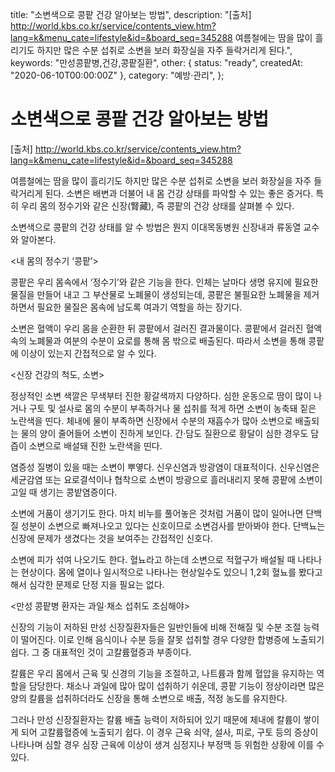   title: "소변색으로 콩팥 건강 알아보는 방법",
  description:
    "[출처] http://world.kbs.co.kr/service/contents_view.htm?lang=k&menu_cate=lifestyle&id=&board_seq=345288     여름철에는 땀을 많이 흘리기도 하지만 많은 수분 섭취로 소변을 보러 화장실을 자주 들락거리게 된다.",
  keywords: "만성콩팥병,건강,콩팥질환",
  other: { status: "ready", createdAt: "2020-06-10T00:00:00Z" },
  category: "예방·관리",
};

# 소변색으로 콩팥 건강 알아보는 방법

[출처] http://world.kbs.co.kr/service/contents_view.htm?lang=k&menu_cate=lifestyle&id=&board_seq=345288

여름철에는 땀을 많이 흘리기도 하지만 많은 수분 섭취로 소변을 보러 화장실을 자주 들락거리게 된다. 소변은 배변과 더불어 내 몸 건강 상태를 파악할 수 있는 좋은 증거다. 특히 우리 몸의 정수기와 같은 신장(腎藏), 즉 콩팥의 건강 상태를 살펴볼 수 있다.

소변색으로 콩팥의 건강 상태를 알 수 방법은 뭔지 이대목동병원 신장내과 류동열 교수와 알아본다.

&lt;내 몸의 정수기 ‘콩팥’&gt;

콩팥은 우리 몸속에서 ‘정수기’와 같은 기능을 한다. 인체는 날마다 생명 유지에 필요한 물질을 만들어 내고 그 부산물로 노폐물이 생성되는데, 콩팥은 불필요한 노폐물을 제거하면서 필요한 물질은 몸속에 남도록 여과기 역할을 하는 장기다.

소변은 혈액이 우리 몸을 순환한 뒤 콩팥에서 걸러진 결과물이다. 콩팥에서 걸러진 혈액 속의 노폐물과 여분의 수분이 요로를 통해 몸 밖으로 배출된다. 따라서 소변을 통해 콩팥에 이상이 있는지 간접적으로 알 수 있다.

&lt;신장 건강의 척도, 소변&gt;

정상적인 소변 색깔은 무색부터 진한 황갈색까지 다양하다. 심한 운동으로 땀이 많이 나거나 구토 및 설사로 몸의 수분이 부족하거나 물 섭취를 적게 하면 소변이 농축돼 짙은 노란색을 띤다. 체내에 물이 부족하면 신장에서 수분의 재흡수가 많아 소변으로 배출되는 물의 양이 줄어들어 소변이 진하게 보인다. 간·담도 질환으로 황달이 심한 경우도 담즙이 소변으로 배설돼 진한 노란색을 띤다.

염증성 질병이 있을 때는 소변이 뿌옇다. 신우신염과 방광염이 대표적이다. 신우신염은 세균감염 또는 요로결석이나 협착으로 소변이 방광으로 흘러내리지 못해 콩팥에 소변이 고일 때 생기는 콩밭염증이다.

소변에 거품이 생기기도 한다. 마치 비누를 풀어놓은 것처럼 거품이 많이 일어나면 단백질 성분이 소변으로 빠져나오고 있다는 신호이므로 소변검사를 받아봐야 한다. 단백뇨는 신장에 문제가 생겼다는 것을 보여주는 간접적인 신호다.

소변에 피가 섞여 나오기도 한다. 혈뇨라고 하는데 소변으로 적혈구가 배설될 때 나타나는 현상이다. 몸에 열이나 일시적으로 나타나는 현상일수도 있으니 1,2회 혈뇨를 봤다고 해서 심각한 문제로 단정 지을 필요는 없다.

&lt;만성 콩팥병 환자는 과일·채소 섭취도 조심해야&gt;

신장의 기능이 저하된 만성 신장질환자들은 일반인들에 비해 전해질 및 수분 조절 능력이 떨어진다. 이로 인해 음식이나 수분 등을 잘못 섭취할 경우 다양한 합병증에 노출되기 쉽다. 그 중 대표적인 것이 고칼륨혈증과 부종이다.

칼륨은 우리 몸에서 근육 및 신경의 기능을 조절하고, 나트륨과 함께 혈압을 유지하는 역할을 담당한다. 채소나 과일에 많아 많이 섭취하기 쉬운데, 콩팥 기능이 정상이라면 많은 양의 칼륨을 섭취하더라도 신장을 통해 소변으로 배출, 적정 농도를 유지한다.

그러나 만성 신장질환자는 칼륨 배출 능력이 저하되어 있기 때문에 체내에 칼륨이 쌓이게 되어 고칼륨혈증에 노출되기 쉽다. 이 경우 근육 쇠약, 설사, 피로, 구토 등의 증상이 나타나며 심할 경우 심장 근육에 이상이 생겨 심정지나 부정맥 등 위험한 상황에 이를 수 있다.
